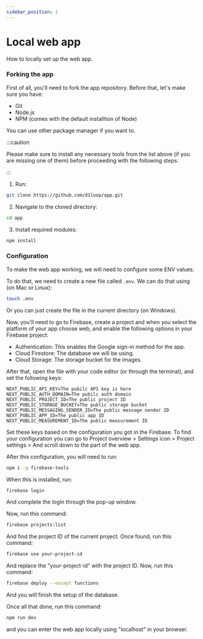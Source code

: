 ```yaml
---
sidebar_position: 1
---
```


# Local web app

How to locally set up the web app.

### Forking the app

First of all, you'll need to fork the app repository. Before that, let's make sure you have:
- Git
- Node.js
- NPM (comes with the default installtion of Node)

You can use other package manager if you want to.

:::caution

Please make sure to install any necessary tools from the list above (if you are missing one of them) before proceeding with the following steps.

:::

1. Run: 
```bash
git clone https://github.com/d1loop/app.git
```
2. Navigate to the cloned directory:
```bash
cd app
```
3. Install required modules:
```bash
npm install
```

### Configuration
To make the web app working, we will need to configure some ENV values.

To do that, we need to create a new file called `.env`. We can do that using (on Mac or Linux):
```bash
touch .env
```
Or you can just create the file in the current directory (on Windows).

Now, you'll need to go to Firebase, create a project and when you select the platform of your app choose web,
and enable the following options in your Firebase project:
- Authentication: This enables the Google sign-in method for the app.
- Cloud Firestore: The database we will be using.
- Cloud Storage: The storage bucket for the images.

After that, open the file with your code editor (or through the terminal), and set the following keys:
```env
NEXT_PUBLIC_API_KEY=The pubilc API key is here
NEXT_PUBLIC_AUTH_DOMAIN=The pubilc auth domain
NEXT_PUBLIC_PROJECT_ID=The public project ID
NEXT_PUBLIC_STORAGE_BUCKET=The public storage bucket
NEXT_PUBLIC_MESSAGING_SENDER_ID=The public message sender ID
NEXT_PUBLIC_APP_ID=The public app ID
NEXT_PUBLIC_MEASUREMENT_ID=The public measurement ID
```
Set these keys based on the configuration you got in the Firebase. To find your configuration you can go to 
Project overview > Settings icon > Project settings > And scroll down to the part of the web app.

After this configuration, you will need to run:
```bash
npm i -g firebase-tools
```
When this is installed, run:
```bash
firebase login
```
And complete the login through the pop-up window.

Now, run this command:
```bash
firebase projects:list
```
And find the project ID of the current project. Once found, run this command:
```bash
firebase use your-project-id
```
And replace the "your-project-id" with the project ID. Now, run this command:
```bash
firebase deploy --except functions
```
And you will finish the setup of the database.

Once all that done, run this command:
```bash
npm run dev
```
and you can enter the web app locally using "localhost" in your browser.
